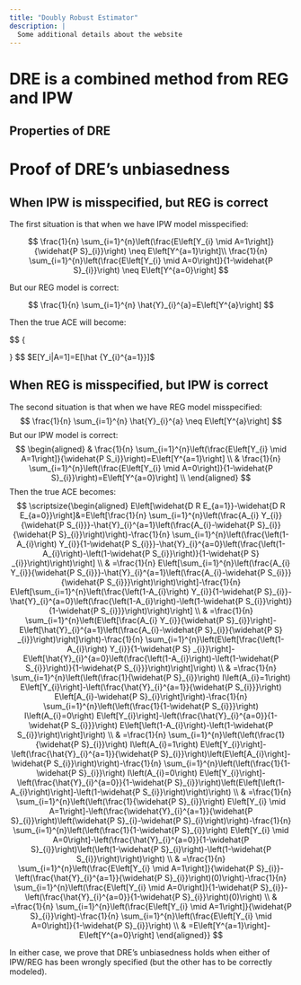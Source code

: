 ```yaml
---
title: "Doubly Robust Estimator"
description: |
  Some additional details about the website
---
```


# DRE is a combined method from REG and IPW {#dre}

## Properties of DRE

# Proof of DRE's unbiasedness

## When IPW is misspecified, but REG is correct

The first situation is that when we have IPW model misspecified:

$$
\frac{1}{n} \sum_{i=1}^{n}\left(\frac{E\left[Y_{i} \mid A=1\right]}{\widehat{P S}_{i}}\right) \neq E\left[Y^{a=1}\right]\\
\frac{1}{n} \sum_{i=1}^{n}\left(\frac{E\left[Y_{i} \mid A=0\right]}{1-\widehat{P S}_{i}}\right) \neq E\left[Y^{a=0}\right]
$$

But our REG model is correct:

$$
\frac{1}{n} \sum_{i=1}^{n} \hat{Y}_{i}^{a}=E\left[Y^{a}\right]
$$

Then the true ACE will become:

$$
\scriptsize{\begin{aligned}
E\left[\widehat{\left[D R E_{a=1}\right.}-\widehat{\left. D R E_{a=0}\right]}\right] &= E\left[\frac{1}{n} \sum_{i=1}^{n}\left(\frac{A_{i}\left(Y_{i}-\hat{Y}_{i}^{a=1}\right)}{\widehat{P S_{i}}}+\hat{Y}_{i}^{a=1}\right)-\frac{1}{n} \sum_{i=1}^{n}\left(\frac{\left(1-A_{i}\right)\left(Y_{i}-\hat{Y}_{i}^{a=0}\right)}{1-{\widehat PS_{i}}}+\hat{Y}_{i}^{a=0}\right)\right] \\
& =\frac{1}{n} E\left[\sum_{i=1}^{n}\left(\frac{A_{i}\left(Y_{i}-\hat Y_{i}^{a=1}\right)}{\widehat{PS_{i}}}+\hat Y_{i}^{a=1}\right)\right]-\frac{1}{n} E\left[\sum_{i=1}^{n}\left(\frac{\left(1-A_{i}\right)\left(Y_{i}-\hat Y_{i}^{a=0}\right)}{1-{\widehat {PS}_{i}}}+\hat{Y}^{a=0}\right)\right] \\
& =\frac{1}{n} \sum_{i=1}^{n}\left(E\left[\frac{A_{i}\left(Y_{i}-\hat Y_{i}^{a=1}\right)}{\widehat {PS_{i}}}\right]+E\left[\hat Y_{i}^{a=1}\right]\right)-\frac{1}{n} \sum_{i=1}^{n}\left(E\left[\frac{\left(1-A_{i}\right)\left(Y_{i}-\hat Y_{i}^{a=0}\right)}{1-{\widehat P S_{i}}}\right]+E\left[\hat Y_{i}^{a=0}\right]\right) \\
& =\frac{1}{n} \sum_{i=1}^{n}\left(\left(\frac{1}{\widehat {PS_{i}}}\right) E\left[\left [Y_{i}|A_{i}=1\right)-E\left[\hat Y_{i}^{a=1}|A=1\right]+\hat{Y}_{i}^{a=1}\right)-\frac{1}{n} \sum_{i=1}^{n}\left(\left(\frac{1}{1-{\widehat {PS_{i}}}}\right) E\left[Y_i|A_{i}=0]-E[\hat Y_{i}^{a=0}|A=0\right]+\hat{Y}_{i}^{a=0}\right)\right. \\
& =\frac{1}{n} \sum_{i=1}^{n}\left(\left(\frac{1}{\widehat{PS}_{i}}\right)\left(\hat{Y}_{i}^{a=1}-\hat{Y}_{i}^{a=1}\right)+\hat{Y}_{i}^{a=1}\right)-\frac{1}{n} \sum_{i=1}^{n}\left(\left(\frac{1}{1-\widehat{PS}_{i}}\right)\left(\hat{Y}_{i}^{a=0}-\hat{Y}_{i}^{a=0}\right)+\hat{Y}_{i}^{a=0}\right) \\
& =\frac{1}{n} \sum_{i=1}^{n}\left(\left(\frac{1}{\widehat{PS}_{i}}\right)\left(0\right)+\hat{Y}_{i}^{a=1}\right)-\frac{1}{n} \sum_{i=1}^{n}\left(\left(\frac{1}{1-\widehat{PS}_{i}}\right)\left(0\right)+\hat{Y}_{i}^{a=0}\right) \\

& =\frac{\sum_{i=1}^{n} \hat{Y}_{i}^{a=1}}{n}-\frac{\sum_{i=1}^{n} \hat{Y}_{i}^{a=0}}{n} \\
& =E\left[Y^{\alpha=1}\right]-E\left[Y^{\alpha=0}\right]
\end{aligned}
}
$$
$E[Y_i|A=1]=E[\hat {Y_{i}^{a=1}}]$

## When REG is misspecified, but IPW is correct

The second situation is that when we have REG model misspecified:
$$
\frac{1}{n} \sum_{i=1}^{n} \hat{Y}_{i}^{a} \neq E\left[Y^{a}\right]
$$
But our IPW model is correct:
$$
\begin{aligned}
& \frac{1}{n} \sum_{i=1}^{n}\left(\frac{E\left[Y_{i} \mid A=1\right]}{\widehat{P S_i}}\right)=E\left[Y^{a=1}\right] \\
& \frac{1}{n} \sum_{i=1}^{n}\left(\frac{E\left[Y_{i} \mid A=0\right]}{1-\widehat{P S}_{i}}\right)=E\left[Y^{a=0}\right] \\
\end{aligned}
$$
Then the true ACE becomes:
$$
\scriptsize{\begin{aligned}
E\left[\widehat{D R E_{a=1}}-\widehat{D R E_{a=0}}\right]&=E\left[\frac{1}{n} \sum_{i=1}^{n}\left(\frac{A_{i} Y_{i}}{\widehat{P S_{i}}}-\hat{Y}_{i}^{a=1}\left(\frac{A_{i}-\widehat{P S}_{i}}{\widehat{P S}_{i}}\right)\right)-\frac{1}{n} \sum_{i=1}^{n}\left(\frac{\left(1-A_{i}\right) Y_{i}}{1-\widehat{P S_{i}}}-\hat{Y}_{i}^{a=0}\left(\frac{\left(1-A_{i}\right)-\left(1-\widehat{P S_{i}}\right)}{1-\widehat{P S} _{i}}\right)\right)\right] \\
& =\frac{1}{n} E\left[\sum_{i=1}^{n}\left(\frac{A_{i} Y_{i}}{\widehat{P S_{i}}}-\hat{Y}_{i}^{a=1}\left(\frac{A_{i}-\widehat{P S_{i}}}{\widehat{P S_{i}}}\right)\right)\right]-\frac{1}{n} E\left[\sum_{i=1}^{n}\left(\frac{\left(1-A_{i}\right) Y_{i}}{1-\widehat{P S}_{i}}-\hat{Y}_{i}^{a=0}\left(\frac{\left(1-A_{i}\right)-\left(1-\widehat{P S_{i}}\right)}{1-\widehat{P S_{i}}}\right)\right)\right] \\
& =\frac{1}{n} \sum_{i=1}^{n}\left(E\left[\frac{A_{i} Y_{i}}{\widehat{P S}_{i}}\right]-E\left[\hat{Y}_{i}^{a=1}\left(\frac{A_{i}-\widehat{P S}_{i}}{\widehat{P S} _{i}}\right)\right]\right)-\frac{1}{n} \sum_{i=1}^{n}\left(E\left[\frac{\left(1-A_{i}\right) Y_{i}}{1-\widehat{P S} _{i}}\right]-E\left[\hat{Y}_{i}^{a=0}\left(\frac{\left(1-A_{i}\right)-\left(1-\widehat{P S_{i}}\right)}{1-\widehat{P S_{i}}}\right)\right]\right) \\
& =\frac{1}{n} \sum_{i=1}^{n}\left(\left(\frac{1}{\widehat{P S}_{i}}\right) I\left(A_{i}=1\right) E\left[Y_{i}\right]-\left(\frac{\hat{Y}_{i}^{a=1}}{\widehat{P S_{i}}}\right) E\left[A_{i}-\widehat{P S}_{i}\right]\right)-\frac{1}{n} \sum_{i=1}^{n}\left(\left(\frac{1}{1-\widehat{P S_{i}}}\right) I\left(A_{i}=0\right) E\left[Y_{i}\right]-\left(\frac{\hat{Y}_{i}^{a=0}}{1-\widehat{P S_{i}}}\right) E\left[\left(1-A_{i}\right)-\left(1-\widehat{P S_{i}}\right)\right]\right) \\
& =\frac{1}{n} \sum_{i=1}^{n}\left(\left(\frac{1}{\widehat{P S}_{i}}\right) I\left(A_{i}=1\right) E\left[Y_{i}\right]-\left(\frac{\hat{Y}_{i}^{a=1}}{\widehat{P S}_{i}}\right)\left(E\left[A_{i}\right]-\widehat{P S_{i}}\right)\right)-\frac{1}{n} \sum_{i=1}^{n}\left(\left(\frac{1}{1-\widehat{P S}_{i}}\right) I\left(A_{i}=0\right) E\left[Y_{i}\right]-\left(\frac{\hat{Y}_{i}^{a=0}}{1-\widehat{P S}_{i}}\right)\left(E\left[\left(1-A_{i}\right)\right]-\left(1-\widehat{P S_{i}}\right)\right)\right) \\
& =\frac{1}{n} \sum_{i=1}^{n}\left(\left(\frac{1}{\widehat{P S}_{i}}\right) E\left[Y_{i} \mid A=1\right]-\left(\frac{\widehat{Y}_{i}^{a=1}}{\widehat{P S}_{i}}\right)\left(\widehat{P S}_{i}-\widehat{P S}_{i}\right)\right)-\frac{1}{n} \sum_{i=1}^{n}\left(\left(\frac{1}{1-\widehat{P S}_{i}}\right) E\left[Y_{i} \mid A=0\right]-\left(\frac{\hat{Y}_{i}^{a=0}}{1-\widehat{P S}_{i}}\right)\left(\left(1-\widehat{P S}_{i}\right)-\left(1-\widehat{P S_{i}}\right)\right)\right) \\
& =\frac{1}{n} \sum_{i=1}^{n}\left(\frac{E\left[Y_{i} \mid A=1\right]}{\widehat{P S}_{i}}-\left(\frac{\hat{Y}_{i}^{a=1}}{\widehat{P S}_{i}}\right)(0)\right)-\frac{1}{n} \sum_{i=1}^{n}\left(\frac{E\left[Y_{i} \mid A=0\right]}{1-\widehat{P S}_{i}}-\left(\frac{\hat{Y}_{i}^{a=0}}{1-\widehat{P S}_{i}}\right)(0)\right) \\
& =\frac{1}{n} \sum_{i=1}^{n}\left(\frac{E\left[Y_{i} \mid A=1\right]}{\widehat{P S}_{i}}\right)-\frac{1}{n} \sum_{i=1}^{n}\left(\frac{E\left[Y_{i} \mid A=0\right]}{1-\widehat{P S}_{i}}\right) \\
& =E\left[Y^{a=1}\right]-E\left[Y^{a=0}\right]
\end{aligned}}
$$

In either case, we prove that DRE's unbiasedness holds when either of IPW/REG has been wrongly specified (but the other has to be correctly modeled).
